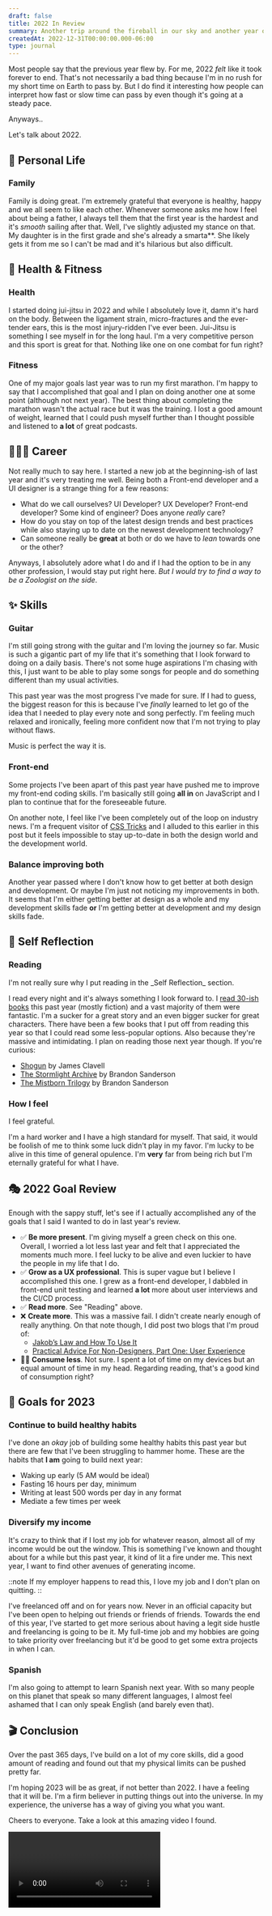 ```yaml
---
draft: false
title: 2022 In Review
summary: Another trip around the fireball in our sky and another year of a life that I'm grateful to have.
createdAt: 2022-12-31T00:00:00.000-06:00
type: journal
---
```


Most people say that the previous year flew by. For me, 2022 _felt_ like it took forever to end. That's not necessarily a bad thing because I'm in no rush for my short time on Earth to pass by. But I do find it interesting how people can interpret how fast or slow time can pass by even though it's going at a steady pace.

Anyways..

Let's talk about 2022.

## 🐜 Personal Life

### Family

Family is doing great. I'm extremely grateful that everyone is healthy, happy and we all seem to like each other. Whenever someone asks me how I feel about being a father, I always tell them that the first year is the hardest and it's _smooth_ sailing after that. Well, I've slightly adjusted my stance on that. My daughter is in the first grade and she's already a smarta\*\*. She likely gets it from me so I can't be mad and it's hilarious but also difficult.

## 🌮 Health & Fitness

### Health

I started doing jui-jitsu in 2022 and while I absolutely love it, damn it's hard on the body. Between the ligament strain, micro-fractures and the ever-tender ears, this is the most injury-ridden I've ever been. Jui-Jitsu is something I see myself in for the long haul. I'm a very competitive person and this sport is great for that. Nothing like one on one combat for fun right?

### Fitness

One of my major goals last year was to run my first marathon. I'm happy to say that I accomplished that goal and I plan on doing another one at some point (although not next year). The best thing about completing the marathon wasn't the actual race but it was the training. I lost a good amount of weight, learned that I could push myself further than I thought possible and listened to **a lot** of great podcasts.

## 👨🏾‍💻 Career

Not really much to say here. I started a new job at the beginning-ish of last year and it's very treating me well. Being both a Front-end developer and a UI designer is a strange thing for a few reasons:

- What do we call ourselves? UI Developer? UX Developer? Front-end developer? Some kind of engineer? Does anyone _really_ care?
- How do you stay on top of the latest design trends and best practices while also staying up to date on the newest development technology?
- Can someone really be **great** at both or do we have to _lean_ towards one or the other?

Anyways, I absolutely adore what I do and if I had the option to be in any other profession, I would stay put right here. _But I would try to find a way to be a Zoologist on the side_.

## ✨ Skills

### Guitar

I'm still going strong with the guitar and I'm loving the journey so far. Music is such a gigantic part of my life that it's something that I look forward to doing on a daily basis. There's not some huge aspirations I'm chasing with this, I just want to be able to play some songs for people and do something different than my usual activities.

This past year was the most progress I've made for sure. If I had to guess, the biggest reason for this is because I've _finally_ learned to let go of the idea that I needed to play every note and song perfectly. I'm feeling much relaxed and ironically, feeling more confident now that I'm not trying to play without flaws.

Music is perfect the way it is.

### Front-end

Some projects I've been apart of this past year have pushed me to improve my front-end coding skills. I'm basically still going **all in** on JavaScript and I plan to continue that for the foreseeable future.

On another note, I feel like I've been completely out of the loop on industry news. I'm a frequent visitor of [CSS Tricks](https://css-tricks.com/) and I alluded to this earlier in this post but it feels impossible to stay up-to-date in both the design world and the development world.

### Balance improving both

Another year passed where I don't know how to get better at both design and development. Or maybe I'm just not noticing my improvements in both. It seems that I'm either getting better at design as a whole and my development skills fade **or** I'm getting better at development and my design skills fade.

## 🧞 Self Reflection

### Reading

<Note>
  I'm not really sure why I put reading in the _Self Reflection_ section.
</Note>

I read every night and it's always something I look forward to. I [read 30-ish books](https://www.goodreads.com/user/show/143010468-traek-wells) this past year (mostly fiction) and a vast majority of them were fantastic. I'm a sucker for a great story and an even bigger sucker for great characters. There have been a few books that I put off from reading this year so that I could read some less-popular options. Also because they're massive and intimidating. I plan on reading those next year though. If you're curious:

- [Shogun](https://www.goodreads.com/book/show/52382796-sh-gun?ac=1&from_search=true&qid=GW1PtBpRb4&rank=1) by James Clavell
- [The Stormlight Archive](https://www.goodreads.com/series/49075-the-stormlight-archive) by Brandon Sanderson
- [The Mistborn Trilogy](https://www.goodreads.com/series/40910-the-mistborn-saga) by Brandon Sanderson

### How I feel

I feel grateful.

I'm a hard worker and I have a high standard for myself. That said, it would be foolish of me to think some luck didn't play in my favor. I'm lucky to be alive in this time of general opulence. I'm **very** far from being rich but I'm eternally grateful for what I have.

## 🎭 2022 Goal Review

Enough with the sappy stuff, let's see if I actually accomplished any of the goals that I said I wanted to do in last year's review.

- ✅ **Be more present**. I'm giving myself a green check on this one. Overall, I worried a lot less last year and felt that I appreciated the moments much more. I feel lucky to be alive and even luckier to have the people in my life that I do.
- ✅ **Grow as a UX professional**. This is super vague but I believe I accomplished this one. I grew as a front-end developer, I dabbled in front-end unit testing and learned **a lot** more about user interviews and the CI/CD process.
- ✅ **Read more**. See "Reading" above.
- ❌ **Create more**. This was a massive fail. I didn't create nearly enough of really anything. On that note though, I did post two blogs that I'm proud of:
  - [Jakob’s Law and How To Use It](/blog/jakobs-law-and-how-to-use-it)
  - [Practical Advice For Non-Designers, Part One: User Experience](/blog/practical-advice-for-non-designers-user-experience)
- 🤷🏾 **Consume less**. Not sure. I spent a lot of time on my devices but an equal amount of time in my head. Regarding reading, that's a good kind of consumption right?

## 🎯 Goals for 2023

### Continue to build healthy habits

I've done an _okay_ job of building some healthy habits this past year but there are few that I've been struggling to hammer home. These are the habits that **I am** going to build next year:

- Waking up early (5 AM would be ideal)
- Fasting 16 hours per day, minimum
- Writing at least 500 words per day in any format
- Mediate a few times per week

### Diversify my income

It's crazy to think that if I lost my job for whatever reason, almost all of my income would be out the window. This is something I've known and thought about for a while but this past year, it kind of lit a fire under me. This next year, I want to find other avenues of generating income.

::note
If my employer happens to read this, I love my job and I don't plan on quitting.
::

I've freelanced off and on for years now. Never in an official capacity but I've been open to helping out friends or friends of friends. Towards the end of this year, I've started to get more serious about having a legit side hustle and freelancing is going to be it. My full-time job and my hobbies are going to take priority over freelancing but it'd be good to get some extra projects in when I can.

### Spanish

I'm also going to attempt to learn Spanish next year. With so many people on this planet that speak so many different languages, I almost feel ashamed that I can only speak English (and barely even that).

## 🎬 Conclusion

Over the past 365 days, I've build on a lot of my core skills, did a good amount of reading and found out that my physical limits can be pushed pretty far.

I'm hoping 2023 will be as great, if not better than 2022. I have a feeling that it will be. I'm a firm believer in putting things out into the universe. In my experience, the universe has a way of giving you what you want.

Cheers to everyone. Take a look at this amazing video I found.

<Video source="https://www.youtube.com/embed/0Ict7HVYlFs" />

Can you imagine being in the crowd during this performance? Just _incredible_.

Until next time.
